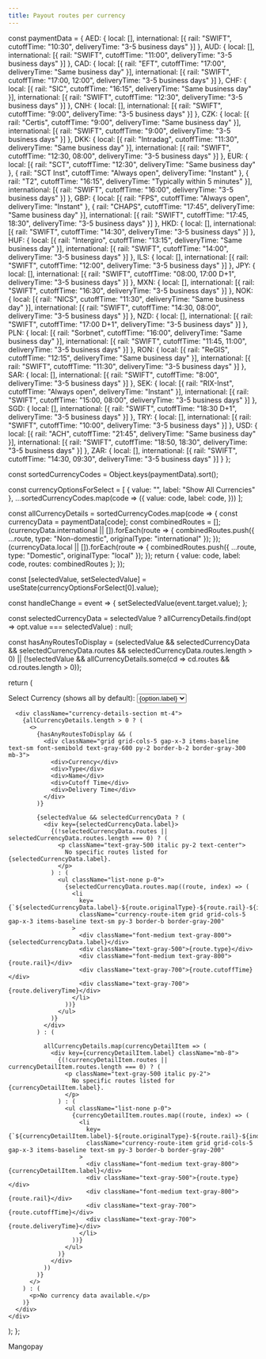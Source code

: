 ```yaml
---
title: Payout routes per currency
---
```


  const paymentData = {
    AED: { local: [], international: [{ rail: "SWIFT", cutoffTime: "10:30", deliveryTime: "3-5 business days" }] },
    AUD: { local: [], international: [{ rail: "SWIFT", cutoffTime: "11:00", deliveryTime: "3-5 business days" }] },
    CAD: { local: [{ rail: "EFT", cutoffTime: "17:00", deliveryTime: "Same business day" }], international: [{ rail: "SWIFT", cutoffTime: "17:00, 12:00", deliveryTime: "3-5 business days" }] },
    CHF: { local: [{ rail: "SIC", cutoffTime: "16:15", deliveryTime: "Same business day" }], international: [{ rail: "SWIFT", cutoffTime: "12:30", deliveryTime: "3-5 business days" }] },
    CNH: { local: [], international: [{ rail: "SWIFT", cutoffTime: "9:00", deliveryTime: "3-5 business days" }] },
    CZK: { local: [{ rail: "Certis", cutoffTime: "9:00", deliveryTime: "Same business day" }], international: [{ rail: "SWIFT", cutoffTime: "9:00", deliveryTime: "3-5 business days" }] },
    DKK: { local: [{ rail: "Intradag", cutoffTime: "11:30", deliveryTime: "Same business day" }], international: [{ rail: "SWIFT", cutoffTime: "12:30, 08:00", deliveryTime: "3-5 business days" }] },
    EUR: { local: [{ rail: "SCT", cutoffTime: "12:30", deliveryTime: "Same business day" }, { rail: "SCT Inst", cutoffTime: "Always open", deliveryTime: "Instant" }, { rail: "T2", cutoffTime: "16:15", deliveryTime: "Typically within 5 minutes" }], international: [{ rail: "SWIFT", cutoffTime: "16:00", deliveryTime: "3-5 business days" }] },
    GBP: { local: [{ rail: "FPS", cutoffTime: "Always open", deliveryTime: "Instant" }, { rail: "CHAPS", cutoffTime: "17:45", deliveryTime: "Same business day" }], international: [{ rail: "SWIFT", cutoffTime: "17:45, 18:30", deliveryTime: "3-5 business days" }] },
    HKD: { local: [], international: [{ rail: "SWIFT", cutoffTime: "14:30", deliveryTime: "3-5 business days" }] },
    HUF: { local: [{ rail: "Intergiro", cutoffTime: "13:15", deliveryTime: "Same business day" }], international: [{ rail: "SWIFT", cutoffTime: "14:00", deliveryTime: "3-5 business days" }] },
    ILS: { local: [], international: [{ rail: "SWIFT", cutoffTime: "12:00", deliveryTime: "3-5 business days" }] },
    JPY: { local: [], international: [{ rail: "SWIFT", cutoffTime: "08:00, 17:00 D+1", deliveryTime: "3-5 business days" }] },
    MXN: { local: [], international: [{ rail: "SWIFT", cutoffTime: "16:30", deliveryTime: "3-5 business days" }] },
    NOK: { local: [{ rail: "NICS", cutoffTime: "11:30", deliveryTime: "Same business day" }], international: [{ rail: "SWIFT", cutoffTime: "14:30, 08:00", deliveryTime: "3-5 business days" }] },
    NZD: { local: [], international: [{ rail: "SWIFT", cutoffTime: "17:00 D+1", deliveryTime: "3-5 business days" }] },
    PLN: { local: [{ rail: "Sorbnet", cutoffTime: "16:00", deliveryTime: "Same business day" }], international: [{ rail: "SWIFT", cutoffTime: "11:45, 11:00", deliveryTime: "3-5 business days" }] },
    RON: { local: [{ rail: "ReGIS", cutoffTime: "12:15", deliveryTime: "Same business day" }], international: [{ rail: "SWIFT", cutoffTime: "11:30", deliveryTime: "3-5 business days" }] },
    SAR: { local: [], international: [{ rail: "SWIFT", cutoffTime: "8:00", deliveryTime: "3-5 business days" }] },
    SEK: { local: [{ rail: "RIX-Inst", cutoffTime: "Always open", deliveryTime: "Instant" }], international: [{ rail: "SWIFT", cutoffTime: "15:00, 08:00", deliveryTime: "3-5 business days" }] },
    SGD: { local: [], international: [{ rail: "SWIFT", cutoffTime: "18:30 D+1", deliveryTime: "3-5 business days" }] },
    TRY: { local: [], international: [{ rail: "SWIFT", cutoffTime: "10:00", deliveryTime: "3-5 business days" }] },
    USD: { local: [{ rail: "ACH", cutoffTime: "21:45", deliveryTime: "Same business day" }], international: [{ rail: "SWIFT", cutoffTime: "18:50, 18:30", deliveryTime: "3-5 business days" }] },
    ZAR: { local: [], international: [{ rail: "SWIFT", cutoffTime: "14:30, 09:30", deliveryTime: "3-5 business days" }] }
  };

  const sortedCurrencyCodes = Object.keys(paymentData).sort();

  const currencyOptionsForSelect = [
    { value: "", label: "Show All Currencies" },
    ...sortedCurrencyCodes.map(code => ({
      value: code,
      label: code,
    }))
  ];

  const allCurrencyDetails = sortedCurrencyCodes.map(code => {
    const currencyData = paymentData[code];
    const combinedRoutes = [];
    (currencyData.international || []).forEach(route => {
      combinedRoutes.push({ ...route, type: "Non-domestic", originalType: "international" });
    });
    (currencyData.local || []).forEach(route => {
      combinedRoutes.push({ ...route, type: "Domestic", originalType: "local" });
    });
    return {
      value: code,
      label: code,
      routes: combinedRoutes
    };
  });

  const [selectedValue, setSelectedValue] = useState(currencyOptionsForSelect[0].value);

  const handleChange = event => {
    setSelectedValue(event.target.value);
  };

  const selectedCurrencyData = selectedValue ? allCurrencyDetails.find(opt => opt.value === selectedValue) : null;

  const hasAnyRoutesToDisplay = (selectedValue && selectedCurrencyData && selectedCurrencyData.routes && selectedCurrencyData.routes.length > 0) ||
    (!selectedValue && allCurrencyDetails.some(cd => cd.routes && cd.routes.length > 0));

  return (
    <div className="currency-dropdown-container">
      <label htmlFor="currency-routes-list" className="currency-dropdown-label">
        Select Currency (shows all by default):
      </label>
      <select
        id="currency-routes-list"
        value={selectedValue}
        onChange={handleChange}
        className="currency-dropdown-select"
      >
        {currencyOptionsForSelect.map(option => (
          <option key={option.value} value={option.value}>
            {option.label}
          </option>
        ))}
      </select>

      <div className="currency-details-section mt-4">
        {allCurrencyDetails.length > 0 ? (
          <>
            {hasAnyRoutesToDisplay && (
              <div className="grid grid-cols-5 gap-x-3 items-baseline text-sm font-semibold text-gray-600 py-2 border-b-2 border-gray-300 mb-3">
                <div>Currency</div>
                <div>Type</div>
                <div>Name</div>
                <div>Cutoff Time</div>
                <div>Delivery Time</div>
              </div>
            )}

            {selectedValue && selectedCurrencyData ? (
              <div key={selectedCurrencyData.label}>
                {(!selectedCurrencyData.routes || selectedCurrencyData.routes.length === 0) ? (
                  <p className="text-gray-500 italic py-2 text-center">
                    No specific routes listed for {selectedCurrencyData.label}.
                  </p>
                ) : (
                  <ul className="list-none p-0">
                    {selectedCurrencyData.routes.map((route, index) => (
                      <li
                        key={`${selectedCurrencyData.label}-${route.originalType}-${route.rail}-${index}`}
                        className="currency-route-item grid grid-cols-5 gap-x-3 items-baseline text-sm py-3 border-b border-gray-200"
                      >
                        <div className="font-medium text-gray-800">{selectedCurrencyData.label}</div>
                        <div className="text-gray-500">{route.type}</div>
                        <div className="font-medium text-gray-800">{route.rail}</div>
                        <div className="text-gray-700">{route.cutoffTime}</div>
                        <div className="text-gray-700">{route.deliveryTime}</div>
                      </li>
                    ))}
                  </ul>
                )}
              </div>
            ) : (

              allCurrencyDetails.map(currencyDetailItem => (
                <div key={currencyDetailItem.label} className="mb-8">
                  {(!currencyDetailItem.routes || currencyDetailItem.routes.length === 0) ? (
                    <p className="text-gray-500 italic py-2">
                      No specific routes listed for {currencyDetailItem.label}.
                    </p>
                  ) : (
                    <ul className="list-none p-0">
                      {currencyDetailItem.routes.map((route, index) => (
                        <li
                          key={`${currencyDetailItem.label}-${route.originalType}-${route.rail}-${index}`}
                          className="currency-route-item grid grid-cols-5 gap-x-3 items-baseline text-sm py-3 border-b border-gray-200"
                        >
                          <div className="font-medium text-gray-800">{currencyDetailItem.label}</div>
                          <div className="text-gray-500">{route.type}</div>
                          <div className="font-medium text-gray-800">{route.rail}</div>
                          <div className="text-gray-700">{route.cutoffTime}</div>
                          <div className="text-gray-700">{route.deliveryTime}</div>
                        </li>
                      ))}
                    </ul>
                  )}
                </div>
              ))
            )}
          </>
        ) : (
          <p>No currency data available.</p>
        )}
      </div>
    </div>
  );
};

Mangopay 


<CurrencyPayoutRoutesDropdown />